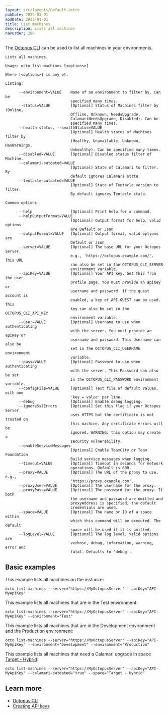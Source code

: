 ```yaml
---
layout: src/layouts/Default.astro
pubDate: 2023-01-01
modDate: 2023-01-01
title: List machines
description: Lists all machines
navOrder: 200
---
```


The [Octopus CLI](/docs/octopus-rest-api/octopus-cli) can be used to list all machines in your environments.

```text
Lists all machines.

Usage: octo list-machines [<options>]

Where [<options>] is any of:

Listing:

      --environment=VALUE    Name of an environment to filter by. Can be
                             specified many times.
      --status=VALUE         [Optional] Status of Machines filter by (Online,
                             Offline, Unknown, NeedsUpgrade,
                             CalamariNeedsUpgrade, Disabled). Can be
                             specified many times.
      --health-status, --healthStatus=VALUE
                             [Optional] Health status of Machines filter by
                             (Healthy, Unavailable, Unknown, HasWarnings,
                             Unhealthy). Can be specified many times.
      --disabled=VALUE       [Optional] Disabled status filter of Machine.
      --calamari-outdated=VALUE
                             [Optional] State of Calamari to filter. By
                             default ignores Calamari state.
      --tentacle-outdated=VALUE
                             [Optional] State of Tentacle version to filter.
                             By default ignores Tentacle state.

Common options:

      --help                 [Optional] Print help for a command.
      --helpOutputFormat=VALUE
                             [Optional] Output format for help, valid options
                             are Default or Json
      --outputFormat=VALUE   [Optional] Output format, valid options are
                             Default or Json
      --server=VALUE         [Optional] The base URL for your Octopus Server,
                             e.g., 'https://octopus.example.com/'. This URL
                             can also be set in the OCTOPUS_CLI_SERVER
                             environment variable.
      --apiKey=VALUE         [Optional] Your API key. Get this from the user
                             profile page. You must provide an apiKey or
                             username and password. If the guest account is
                             enabled, a key of API-GUEST can be used. This
                             key can also be set in the OCTOPUS_CLI_API_KEY
                             environment variable.
      --user=VALUE           [Optional] Username to use when authenticating
                             with the server. You must provide an apiKey or
                             username and password. This Username can also be
                             set in the OCTOPUS_CLI_USERNAME environment
                             variable.
      --pass=VALUE           [Optional] Password to use when authenticating
                             with the server. This Password can also be set
                             in the OCTOPUS_CLI_PASSWORD environment variable.
      --configFile=VALUE     [Optional] Text file of default values, with one
                             'key = value' per line.
      --debug                [Optional] Enable debug logging.
      --ignoreSslErrors      [Optional] Set this flag if your Octopus Server
                             uses HTTPS but the certificate is not trusted on
                             this machine. Any certificate errors will be
                             ignored. WARNING: this option may create a
                             security vulnerability.
      --enableServiceMessages
                             [Optional] Enable TeamCity or Team Foundation
                             Build service messages when logging.
      --timeout=VALUE        [Optional] Timeout in seconds for network
                             operations. Default is 600.
      --proxy=VALUE          [Optional] The URL of the proxy to use, e.g.,
                             'https://proxy.example.com'.
      --proxyUser=VALUE      [Optional] The username for the proxy.
      --proxyPass=VALUE      [Optional] The password for the proxy. If both
                             the username and password are omitted and
                             proxyAddress is specified, the default
                             credentials are used.
      --space=VALUE          [Optional] The name or ID of a space within
                             which this command will be executed. The default
                             space will be used if it is omitted.
      --logLevel=VALUE       [Optional] The log level. Valid options are
                             verbose, debug, information, warning, error and
                             fatal. Defaults to 'debug'.
```

## Basic examples

<SamplesInstance />

This example lists all machines on the instance:

```
octo list-machines --server="https://MyOctopusServer" --apiKey="API-MyApiKey"
```

This example lists all machines that are in the Test environment:

```
octo list-machines --server="https://MyOctopusServer" --apiKey="API-MyApiKey" --environment="Test"
```

This example lists all machines that are in the Development environment and the Production environment:

```
octo list-machines --server="https://MyOctopusServer" --apiKey="API-MyApiKey" --environment="Development" --environment="Production"
```

This example lists all machines that need a Calamari upgrade in space [Target - Hybrid](https://samples.octopus.app/app#/Spaces-342):

```
octo list-machines --server="https://MyOctopusServer" --apiKey="API-MyApiKey" --calamari-outdated="true" --space="Target - Hybrid"
```

## Learn more

- [Octopus CLI](/docs/octopus-rest-api/octopus-cli)
- [Creating API keys](/docs/octopus-rest-api/how-to-create-an-api-key)

